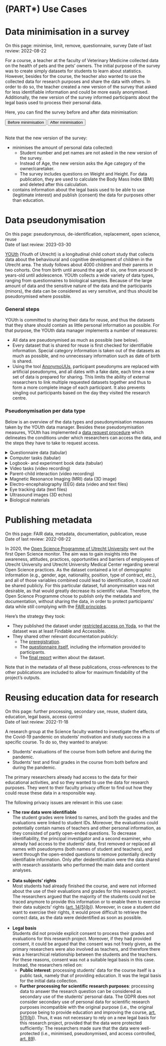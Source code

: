 # (PART\*) Use Cases {-}

# Data minimisation in a survey {#pet-survey}

:::keywords
On this page: minimise, limit, remove, questionnaire, survey
Date of last review: 2022-08-22
:::

For a course, a teacher at the faculty of Veterinary Medicine collected data on 
the health of pets and the pets’ owners. The initial purpose of the survey was 
to create simply datasets for students to learn about statistics. However, 
besides for the course, the teacher also wanted to use the collected data for 
research purposes and share the data with others. In order to do so, the teacher 
created a new version of the survey that asked for less identifiable information 
and could be more easily anonymised. Additionally, the new version of the survey 
informed participants about the legal basis used to process their personal data. 

Here, you can find the survey before and after data minimisation:

<a href="files/Use-case-minimisation-Before.pdf" target = "_blank" style="text-decoration: none;"><button type="button">Before minimisation</button></a> 
<a href="files/Use-case-minimisation-After.pdf" target = "_blank" style="text-decoration: none;"><button type="button">After minimisation</button></a>

<br>
Note that the new version of the survey:

- minimises the amount of personal data collected:
  - Student number and pet names are not asked in the new version of the survey.
  - Instead of Age, the new version asks the Age category of  the owner/caretaker.
  - The survey includes questions on Weight and Height. For data publication, 
  they are used to calculate the Body Mass Index (BMI) and deleted after this 
  calculation.
- contains information about the legal basis used to be able to use (legitimate 
interest) and publish (consent) the data for purposes other than education.

# Data pseudonymisation {#youth-pseudonymisation}

::::keywords
On this page: pseudonymous, de-identification, replacement, open science, reuse    
Date of last review: 2023-03-30
::::

[YOUth](https://www.uu.nl/en/research/youth-cohort-study){target="_blank"} 
(Youth of Utrecht) is a longitudinal child cohort study that collects data about 
the behavioural and cognitive development of children in the Utrecht area. The 
study follows about 4000 children and their parents in two cohorts. One from 
birth until around the age of six, one from around 9-years-old until adolescence. 
YOUth collects a wide variety of data types, ranging from questionnaires to 
biological samples. Because of the large amount of data and the sensitive nature 
of the data and the participants (minors), the data can be considered as very 
sensitive, and thus should be pseudonymised where possible.

### General steps
YOUth is committed to sharing their data for reuse, and thus the datasets that 
they share should contain as little personal information as possible. For that 
purpose, the YOUth data manager implements a number of measures: 

- All data are pseudonymised as much as possible (see below). 
- Every dataset that is shared for reuse is first checked for identifiable 
information. Special category information is taken out of the datasets as much 
as possible, and no unnecessary information such as date of birth is shared. 
- Using the tool 
[AnonymoUUs](https://github.com/UtrechtUniversity/anonymouus){target="_blank"}, 
participant pseudonyms are replaced with artificial pseudonyms, and all 
dates with a fake date, each time a new set of data is prepared for sharing. 
This limits the ability of external researchers to link multiple requested 
datasets together and thus to form a more complete image of each participant. 
It also prevents singling out participants based on the day they visited the 
research centre.

### Pseudonymisation per data type

Below is an overview of the data types and pseudonymisation measures taken by 
the YOUth data manager. Besides these pseudonymisation measures, YOUth has 
implemented a 
[data request procedure](https://www.uu.nl/en/research/youth-cohort-study/data-access){target="_blank"} 
which delineates the conditions under which researchers can access the data, 
and the steps they have to take to request access.

<details><summary>Questionnaire data (tabular)</summary>
<div>Children and their parents/caretakers (sometimes their teacher) fill out 
several questionnaires about, among others, their mental and physical 
development, living conditions, and social environment. 

Pseudonymisation measures: 
<ul>
<li>A script removes unnecessary (special category) personal data from the 
shared dataset where possible, such as religion, ethnicity and open text 
responses.</li>
<li>If a researcher needs demographic information only to describe the sample, 
the data manager shares a frequency table of the requested information, for 
example for ethnicity and socio-economic status, instead of sharing the raw 
responses.</li>
<li>The Anonymouus tool replaces the pseudonym and date in the questionnaire 
data and file names.</li>
</ul>

In the future, the data manager would like to share only scale scores, instead of responses to individual questions in standardised questionnaires. 
</div></details>

<details><summary>Computer tasks (tabular)</summary>
<div>On a computer, children play various games to measure cognitive and motoric 
development of the child. In most games, the response times, choices and scores 
are recorded. To pseudonymise the data, the AnonymoUUs tool replaces the 
pseudonym and dates in the task data and filenames and in some cases even the 
name of the participant.</div></details>

<details><summary>Logbook- and experiment book data (tabular)</summary>
<div>Notes about data collection (data quality, task-order, if experiment 
started etc.) are made in logbooks by means of a data capturing tool. In that 
same tool, YOUth also collects research data about body measures (length, weight 
and head circumference) and intelligence (WISC and WPPSI) To pseudonymise those 
data, the AnonymoUUs tool replaces the pseudonym and date in the filenames and 
data.</div></details> 

<details><summary>Video tasks (video recording)</summary>
<div><p>During two tasks (the Hand game and the Delay of gratification task), 
children are video- and audiotaped to be able to analyse their behaviour. Parents 
may also be visible in the background, as well as a research assistant.</p>
<p>To pseudonymise these data, both the videos from the Hand game and the Delayed 
gratification task will be coded/scored on the variables of interest (e.g., does 
the child take the candy out of the bag or not). This way, no actual video 
recordings will need to be shared with other researchers.</p></div></details>

<details><summary>Parent-child interaction (video recording)</summary>
<div>Children and their parents are videotaped while they play with each other 
or discuss specific topics. Because these data are difficult to pseudonymise and 
could be scored/coded on many different aspects, YOUth provides a special local 
laboratory space to perform the desired qualitative analysis on these video 
data.</div></details> 

<details><summary>Magnetic Resonance Imaging (MRI) data (3D image)</summary>
<div><p>MRI data of children are collected to study structural (3D image of the 
brain, skull, and outer layers of the head) and functional (brain activity) 
properties of the brain.</p>
<p>To pseudonymise the MRI data, structural MRI scans (DICOM) are defaced using 
<a href="https://surfer.nmr.mgh.harvard.edu/fswiki/mri_deface" target="_blank">mri_deface</a> 
(v1.22), resulting in NIfTi files. Additionally, the AnonymoUUs tool replaces 
the pseudonym in the filenames.</p></div></details>

<details><summary>Electro-encephalography (EEG) data (video and text files)</summary>
<div>A cap is placed on the child's head with electrodes attached to measure 
brain activity. The child is placed in front of a monitor and views various 
on-screen stimuli (incl. faces, objects, sounds, music, toys). A video is also 
made to check whether the child watches the screen. For the moment, the videos 
will not be shared with external researchers. In the EEG data itself, the 
AnonymoUUs tool replaces the pseudonym and date.</div></details>

<details><summary>Eye tracking data (text files)</summary> 
<div>Children are placed in front of a screen and view various stimuli (incl. 
faces, objects, sounds, music, toys), with or without an assignment. Eye 
movements and focus points are recorded using an eyetracker. To pseudonymise 
these data, the AnonymoUUs tool replaces the pseudonym and date in the 
eyetracking data and the filenames.</div></details> 

<details><summary>Ultrasound images (3D echos)</summary>
<div>During the mothers' pregnancy, 3D ultrasound images are made of foetuses 
to follow overall and brain size development. To pseudonymise these data, the 
ultrasound images (DICOM) will be converted to nifti (.nii) format, which does 
not contain header information. Additionally, the AnonymoUUs tool replaces the 
pseudonym and date in the filenames and in the SQL database that comes with the 
measurement.</div></details>

<details><summary>Biological materials</summary> 
<div>At various moments during the study, (chord) blood, hair, saliva, and 
buccal swabs are taken from the child and sometimes their parent(s). The samples 
cannot be pseudonymised, because they are physical samples. Instead, a procedure
is in place to have biological samples analysed at preferred partners, without
having to share the physical samples with researchers.</div></details>

# Publishing metadata {#open-science-questionnaire}

::::keywords
On this page: FAIR data, metadata, documentation, publication, reuse    
Date of last review: 2022-08-22
::::

In 2020, the [Open Science Programme of Utrecht University](https://www.uu.nl/en/research/open-science){target="_blank"}
sent out the first 
Open Science monitor. The aim was to gain insights into the awareness, 
attitudes, practices, opportunities and barriers of employees of Utrecht 
University and Utrecht University Medical Center regarding several Open 
Science practices. As the dataset contained a lot of demographic information 
(e.g., gender, age, nationality, position, type of contract, etc.), and all of 
those variables combined could lead to identification, it could not be shared 
publicly. For this particular dataset, full anonymisation was not desirable, 
as that would greatly decrease its scientific value. Therefore, the Open Science 
Programme chose to publish only the metadata and documentation, without sharing 
the data, in order to protect participants’ data while still complying with the
[FAIR principles](https://www.uu.nl/en/research/research-data-management/guides/how-to-make-your-data-fair){target="_blank"}. 

Here’s the strategy they took:

- They published the dataset under 
[restricted access on Yoda](https://doi.org/10.24416/UU01-3L9K99){target="_blank"}, 
so that the dataset was at least Findable and Accessible.
- They shared other relevant documentation publicly:
  - The [preregistration](https://doi.org/10.5281/zenodo.5727106){target="_blank"}.
  - The [questionnaire itself](https://doi.org/10.5281/zenodo.5727057){target="_blank"}, 
  including the information provided to participants.
  - The [final report](https://doi.org/10.5281/zenodo.5725177){target="_blank"} 
  written about the dataset.

Note that in the metadata of all these publications, cross-references to the 
other publications are included to allow for maximum findability of the 
project’s outputs.

# Reusing education data for research {#reuse-education-data}

::::keywords
On this page: further processing, secondary use, reuse, student data, education,
legal basis, access control    
Date of last review: 2022-11-18
::::

A research group at the Science faculty wanted to investigate the effects of the 
Covid-19 pandemic on students’ motivation and study success in a specific course. 
To do so, they wanted to analyse:

- Students’ evaluations of the course from both before and during the pandemic.
- Students’ test and final grades in the course from both before and during the pandemic.

The primary researchers already had access to the data for their educational 
activities, and so they wanted to use the data for research purposes. They went 
to their faculty privacy officer to find out how they could reuse these data in 
a responsible way.

The following privacy issues are relevant in this use case:

- **The raw data were identifiable**<br>
The student grades were linked to names, and both the grades and the evaluations 
were linked to student IDs. Moreover, the evaluations could potentially contain 
names of teachers and other personal information, as they consisted of partly 
open-ended questions. To decrease identifiability, the principal investigator and 
a second examiner, who already had access to the students’ data, first removed or 
replaced all names with pseudonyms (both names of student and teachers), and went 
through the open-ended questions to remove potentially directly identifiable 
information. Only after deidentification were the data shared with research 
assistants who performed the main data and content analyses.<br><br>
- **Data subjects’ rights**<br>
Most students had already finished the course, and were not informed about the 
use of their evaluations and grades for this research project. The researchers 
argued that the majority of the students could not be traced anymore to provide 
this information or to enable them to exercise their data subjects’ rights 
([art. 14(5)(b)](https://gdpr-info.eu/art-14-gdpr/){target="_blank"}). 
Moreover, in case a student did want to exercise their rights, it would prove 
difficult to retrieve the correct data, as the data were deidentified as soon as 
possible.<br><br>
- **Legal basis**<br>
Students did not provide explicit consent to process their grades and evaluations 
for this research project. Moreover, if they had provided consent, it could be 
argued that the consent was not freely given, as the primary researchers were 
also involved as teachers, and therefore there was a hierarchical relationship 
between the students and the teachers.  For these reasons, consent was not a 
suitable legal basis in this case. Instead, the researchers relied on:
  - **Public interest**: processing students’ data for the course itself is a 
  public task, namely that of providing education. It was the legal basis for 
  the initial data collection.
  - **Further processing for scientific research purposes**: processing data to 
  answer the research question can be considered as secondary use of the 
  students’ personal data. The GDPR does not consider secondary use of personal 
  data for scientific research purposes incompatible with the original purpose 
  (i.e., the original purpose being to provide education and improving the 
  course, [art. 5(1)(b)](https://gdpr-info.eu/art-5-gdpr/){target="_blank"}). 
  Thus, it was not necessary to rely on a new legal basis for this research 
  project, provided that the data were protected sufficiently: The researchers 
  made sure that the data were well-protected (i.e., minimised, pseudonymised, 
  and access controlled, [art. 89](https://gdpr-info.eu/art-89-gdpr/){target="_blank"}).